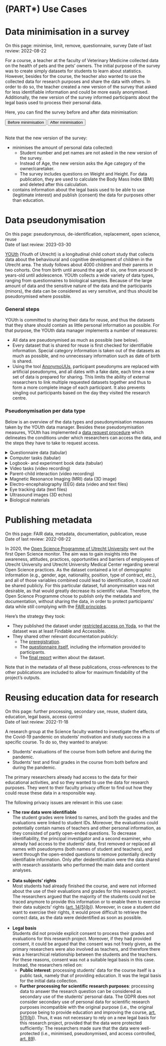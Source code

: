 # (PART\*) Use Cases {-}

# Data minimisation in a survey {#pet-survey}

:::keywords
On this page: minimise, limit, remove, questionnaire, survey
Date of last review: 2022-08-22
:::

For a course, a teacher at the faculty of Veterinary Medicine collected data on 
the health of pets and the pets’ owners. The initial purpose of the survey was 
to create simply datasets for students to learn about statistics. However, 
besides for the course, the teacher also wanted to use the collected data for 
research purposes and share the data with others. In order to do so, the teacher 
created a new version of the survey that asked for less identifiable information 
and could be more easily anonymised. Additionally, the new version of the survey 
informed participants about the legal basis used to process their personal data. 

Here, you can find the survey before and after data minimisation:

<a href="files/Use-case-minimisation-Before.pdf" target = "_blank" style="text-decoration: none;"><button type="button">Before minimisation</button></a> 
<a href="files/Use-case-minimisation-After.pdf" target = "_blank" style="text-decoration: none;"><button type="button">After minimisation</button></a>

<br>
Note that the new version of the survey:

- minimises the amount of personal data collected:
  - Student number and pet names are not asked in the new version of the survey.
  - Instead of Age, the new version asks the Age category of  the owner/caretaker.
  - The survey includes questions on Weight and Height. For data publication, 
  they are used to calculate the Body Mass Index (BMI) and deleted after this 
  calculation.
- contains information about the legal basis used to be able to use (legitimate 
interest) and publish (consent) the data for purposes other than education.

# Data pseudonymisation {#youth-pseudonymisation}

::::keywords
On this page: pseudonymous, de-identification, replacement, open science, reuse    
Date of last review: 2023-03-30
::::

[YOUth](https://www.uu.nl/en/research/youth-cohort-study){target="_blank"} 
(Youth of Utrecht) is a longitudinal child cohort study that collects data about 
the behavioural and cognitive development of children in the Utrecht area. The 
study follows about 4000 children and their parents in two cohorts. One from 
birth until around the age of six, one from around 9-years-old until adolescence. 
YOUth collects a wide variety of data types, ranging from questionnaires to 
biological samples. Because of the large amount of data and the sensitive nature 
of the data and the participants (minors), the data can be considered as very 
sensitive, and thus should be pseudonymised where possible.

### General steps
YOUth is committed to sharing their data for reuse, and thus the datasets that 
they share should contain as little personal information as possible. For that 
purpose, the YOUth data manager implements a number of measures: 

- All data are pseudonymised as much as possible (see below). 
- Every dataset that is shared for reuse is first checked for identifiable 
information. Special category information is taken out of the datasets as much 
as possible, and no unnecessary information such as date of birth is shared. 
- Using the tool 
[AnonymoUUs](https://github.com/UtrechtUniversity/anonymouus){target="_blank"}, 
participant pseudonyms are replaced with artificial pseudonyms, and all 
dates with a fake date, each time a new set of data is prepared for sharing. 
This limits the ability of external researchers to link multiple requested 
datasets together and thus to form a more complete image of each participant. 
It also prevents singling out participants based on the day they visited the 
research centre.

### Pseudonymisation per data type

Below is an overview of the data types and pseudonymisation measures taken by 
the YOUth data manager. Besides these pseudonymisation measures, YOUth has 
implemented a 
[data request procedure](https://www.uu.nl/en/research/youth-cohort-study/data-access){target="_blank"} 
which delineates the conditions under which researchers can access the data, 
and the steps they have to take to request access.

<details><summary>Questionnaire data (tabular)</summary>
<div>Children and their parents/caretakers (sometimes their teacher) fill out 
several questionnaires about, among others, their mental and physical 
development, living conditions, and social environment. 

Pseudonymisation measures: 
<ul>
<li>A script removes unnecessary (special category) personal data from the 
shared dataset where possible, such as religion, ethnicity and open text 
responses.</li>
<li>If a researcher needs demographic information only to describe the sample, 
the data manager shares a frequency table of the requested information, for 
example for ethnicity and socio-economic status, instead of sharing the raw 
responses.</li>
<li>The Anonymouus tool replaces the pseudonym and date in the questionnaire 
data and file names.</li>
</ul>

In the future, the data manager would like to share only scale scores, instead of responses to individual questions in standardised questionnaires. 
</div></details>

<details><summary>Computer tasks (tabular)</summary>
<div>On a computer, children play various games to measure cognitive and motoric 
development of the child. In most games, the response times, choices and scores 
are recorded. To pseudonymise the data, the AnonymoUUs tool replaces the 
pseudonym and dates in the task data and filenames and in some cases even the 
name of the participant.</div></details>

<details><summary>Logbook- and experiment book data (tabular)</summary>
<div>Notes about data collection (data quality, task-order, if experiment 
started etc.) are made in logbooks by means of a data capturing tool. In that 
same tool, YOUth also collects research data about body measures (length, weight 
and head circumference) and intelligence (WISC and WPPSI) To pseudonymise those 
data, the AnonymoUUs tool replaces the pseudonym and date in the filenames and 
data.</div></details> 

<details><summary>Video tasks (video recording)</summary>
<div><p>During two tasks (the Hand game and the Delay of gratification task), 
children are video- and audiotaped to be able to analyse their behaviour. Parents 
may also be visible in the background, as well as a research assistant.</p>
<p>To pseudonymise these data, both the videos from the Hand game and the Delayed 
gratification task will be coded/scored on the variables of interest (e.g., does 
the child take the candy out of the bag or not). This way, no actual video 
recordings will need to be shared with other researchers.</p></div></details>

<details><summary>Parent-child interaction (video recording)</summary>
<div>Children and their parents are videotaped while they play with each other 
or discuss specific topics. Because these data are difficult to pseudonymise and 
could be scored/coded on many different aspects, YOUth provides a special local 
laboratory space to perform the desired qualitative analysis on these video 
data.</div></details> 

<details><summary>Magnetic Resonance Imaging (MRI) data (3D image)</summary>
<div><p>MRI data of children are collected to study structural (3D image of the 
brain, skull, and outer layers of the head) and functional (brain activity) 
properties of the brain.</p>
<p>To pseudonymise the MRI data, structural MRI scans (DICOM) are defaced using 
<a href="https://surfer.nmr.mgh.harvard.edu/fswiki/mri_deface" target="_blank">mri_deface</a> 
(v1.22), resulting in NIfTi files. Additionally, the AnonymoUUs tool replaces 
the pseudonym in the filenames.</p></div></details>

<details><summary>Electro-encephalography (EEG) data (video and text files)</summary>
<div>A cap is placed on the child's head with electrodes attached to measure 
brain activity. The child is placed in front of a monitor and views various 
on-screen stimuli (incl. faces, objects, sounds, music, toys). A video is also 
made to check whether the child watches the screen. For the moment, the videos 
will not be shared with external researchers. In the EEG data itself, the 
AnonymoUUs tool replaces the pseudonym and date.</div></details>

<details><summary>Eye tracking data (text files)</summary> 
<div>Children are placed in front of a screen and view various stimuli (incl. 
faces, objects, sounds, music, toys), with or without an assignment. Eye 
movements and focus points are recorded using an eyetracker. To pseudonymise 
these data, the AnonymoUUs tool replaces the pseudonym and date in the 
eyetracking data and the filenames.</div></details> 

<details><summary>Ultrasound images (3D echos)</summary>
<div>During the mothers' pregnancy, 3D ultrasound images are made of foetuses 
to follow overall and brain size development. To pseudonymise these data, the 
ultrasound images (DICOM) will be converted to nifti (.nii) format, which does 
not contain header information. Additionally, the AnonymoUUs tool replaces the 
pseudonym and date in the filenames and in the SQL database that comes with the 
measurement.</div></details>

<details><summary>Biological materials</summary> 
<div>At various moments during the study, (chord) blood, hair, saliva, and 
buccal swabs are taken from the child and sometimes their parent(s). The samples 
cannot be pseudonymised, because they are physical samples. Instead, a procedure
is in place to have biological samples analysed at preferred partners, without
having to share the physical samples with researchers.</div></details>

# Publishing metadata {#open-science-questionnaire}

::::keywords
On this page: FAIR data, metadata, documentation, publication, reuse    
Date of last review: 2022-08-22
::::

In 2020, the [Open Science Programme of Utrecht University](https://www.uu.nl/en/research/open-science){target="_blank"}
sent out the first 
Open Science monitor. The aim was to gain insights into the awareness, 
attitudes, practices, opportunities and barriers of employees of Utrecht 
University and Utrecht University Medical Center regarding several Open 
Science practices. As the dataset contained a lot of demographic information 
(e.g., gender, age, nationality, position, type of contract, etc.), and all of 
those variables combined could lead to identification, it could not be shared 
publicly. For this particular dataset, full anonymisation was not desirable, 
as that would greatly decrease its scientific value. Therefore, the Open Science 
Programme chose to publish only the metadata and documentation, without sharing 
the data, in order to protect participants’ data while still complying with the
[FAIR principles](https://www.uu.nl/en/research/research-data-management/guides/how-to-make-your-data-fair){target="_blank"}. 

Here’s the strategy they took:

- They published the dataset under 
[restricted access on Yoda](https://doi.org/10.24416/UU01-3L9K99){target="_blank"}, 
so that the dataset was at least Findable and Accessible.
- They shared other relevant documentation publicly:
  - The [preregistration](https://doi.org/10.5281/zenodo.5727106){target="_blank"}.
  - The [questionnaire itself](https://doi.org/10.5281/zenodo.5727057){target="_blank"}, 
  including the information provided to participants.
  - The [final report](https://doi.org/10.5281/zenodo.5725177){target="_blank"} 
  written about the dataset.

Note that in the metadata of all these publications, cross-references to the 
other publications are included to allow for maximum findability of the 
project’s outputs.

# Reusing education data for research {#reuse-education-data}

::::keywords
On this page: further processing, secondary use, reuse, student data, education,
legal basis, access control    
Date of last review: 2022-11-18
::::

A research group at the Science faculty wanted to investigate the effects of the 
Covid-19 pandemic on students’ motivation and study success in a specific course. 
To do so, they wanted to analyse:

- Students’ evaluations of the course from both before and during the pandemic.
- Students’ test and final grades in the course from both before and during the pandemic.

The primary researchers already had access to the data for their educational 
activities, and so they wanted to use the data for research purposes. They went 
to their faculty privacy officer to find out how they could reuse these data in 
a responsible way.

The following privacy issues are relevant in this use case:

- **The raw data were identifiable**<br>
The student grades were linked to names, and both the grades and the evaluations 
were linked to student IDs. Moreover, the evaluations could potentially contain 
names of teachers and other personal information, as they consisted of partly 
open-ended questions. To decrease identifiability, the principal investigator and 
a second examiner, who already had access to the students’ data, first removed or 
replaced all names with pseudonyms (both names of student and teachers), and went 
through the open-ended questions to remove potentially directly identifiable 
information. Only after deidentification were the data shared with research 
assistants who performed the main data and content analyses.<br><br>
- **Data subjects’ rights**<br>
Most students had already finished the course, and were not informed about the 
use of their evaluations and grades for this research project. The researchers 
argued that the majority of the students could not be traced anymore to provide 
this information or to enable them to exercise their data subjects’ rights 
([art. 14(5)(b)](https://gdpr-info.eu/art-14-gdpr/){target="_blank"}). 
Moreover, in case a student did want to exercise their rights, it would prove 
difficult to retrieve the correct data, as the data were deidentified as soon as 
possible.<br><br>
- **Legal basis**<br>
Students did not provide explicit consent to process their grades and evaluations 
for this research project. Moreover, if they had provided consent, it could be 
argued that the consent was not freely given, as the primary researchers were 
also involved as teachers, and therefore there was a hierarchical relationship 
between the students and the teachers.  For these reasons, consent was not a 
suitable legal basis in this case. Instead, the researchers relied on:
  - **Public interest**: processing students’ data for the course itself is a 
  public task, namely that of providing education. It was the legal basis for 
  the initial data collection.
  - **Further processing for scientific research purposes**: processing data to 
  answer the research question can be considered as secondary use of the 
  students’ personal data. The GDPR does not consider secondary use of personal 
  data for scientific research purposes incompatible with the original purpose 
  (i.e., the original purpose being to provide education and improving the 
  course, [art. 5(1)(b)](https://gdpr-info.eu/art-5-gdpr/){target="_blank"}). 
  Thus, it was not necessary to rely on a new legal basis for this research 
  project, provided that the data were protected sufficiently: The researchers 
  made sure that the data were well-protected (i.e., minimised, pseudonymised, 
  and access controlled, [art. 89](https://gdpr-info.eu/art-89-gdpr/){target="_blank"}).